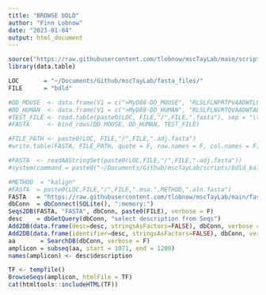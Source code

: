 ```yaml
---
title: "BROWSE bDLD"
author: "Finn Lobnow"
date: "2023-01-04"
output: html_document
---
```


``` r
source("https://raw.githubusercontent.com/tlobnow/mscTayLab/main/scripts/functions.R")
library(data.table)

LOC       = "~/Documents/Github/mscTayLab/fasta_files/"
FILE      = "bdld"
```

``` r
#DD_MOUSE  <- data.frame(V1 = c(">MyD88-DD_MOUSE", "RLSLFLNPRTPVAADWTLLAEEMGFEYLEIRELETRPDPTRSLLDAWQGRSGASVGRLLELLALLDREDILKELKSRISRIEEDCQKYLGKQQNQESE"))
#DD_HUMAN  <- data.frame(V1 = c(">MyD88-DD_HUMAN", "RLSLFLNVRTQVAADWTALAEEMDFEYLEIRQLETQADPTGRLLDAWQGRPGASVGRLLELLTKLGRDDVLLELGPSIEEDCQKYILKQQQEEAE"))
#TEST_FILE <- read.table(paste0(LOC, FILE,"/",FILE,".fasta"), sep = "\t")
#FASTA     <- bind_rows(DD_MOUSE, DD_HUMAN, TEST_FILE)

#FILE_PATH <- paste0(LOC, FILE,"/",FILE,".adj.fasta")
#write.table(FASTA, FILE_PATH, quote = F, row.names = F, col.names = F)
```

``` r
#FASTA  <- readAAStringSet(paste0(LOC,FILE,"/",FILE,".adj.fasta"))
#system(command = paste0("~/Documents/Github/mscTayLab/scripts/bdld_kalign.sh ", FILE))
```

``` r
#METHOD  = "kalign"
#FASTA  = paste0(LOC,FILE,"/",FILE,".msa.",METHOD,".aln.fasta")
FASTA   = "https://raw.githubusercontent.com/tlobnow/mscTayLab/main/fasta_files/bdld/bdld.msa.kalign.aln.fasta"
dbConn  = dbConnect(SQLite(), ":memory:")
Seqs2DB(FASTA, "FASTA", dbConn, paste0(FILE), verbose = F)
desc    = dbGetQuery(dbConn, "select description from Seqs")
Add2DB(data.frame(desc=desc, stringsAsFactors=FALSE), dbConn, verbose = F)
Add2DB(data.frame(identifier=desc, stringsAsFactors=FALSE), dbConn, verbose = F)
aa       = SearchDB(dbConn, verbose = F)
amplicon = subseq(aa, start = 1071, end = 1200)
names(amplicon) <- desc$description
```

```r
TF <- tempfile()
BrowseSeqs(amplicon, htmlFile = TF)
cat(htmltools::includeHTML(TF))
```
